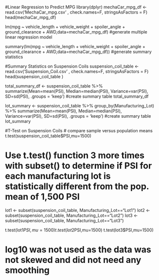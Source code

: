 #Linear Regression to Predict MPG
library(dplyr)
mechaCar_mpg_df <- read.csv('MechaCar_mpg.csv' , check.names=F, stringsAsFactors = F)
head(mechaCar_mpg_df)

lm(mpg ~ vehicle_length + vehicle_weight + spoiler_angle + ground_clearance + AWD,data=mechaCar_mpg_df) #generate multiple linear regression model

summary(lm(mpg ~ vehicle_length + vehicle_weight + spoiler_angle + ground_clearance + AWD,data=mechaCar_mpg_df)) #generate summary statistics

#Summary Statistics on Suspension Coils
suspension_coil_table <- read.csv('Suspension_Coil.csv' , check.names=F, stringsAsFactors = F)
head(suspension_coil_table )

total_summary_df <- suspension_coil_table %>% summarize(Mean=mean(PSI), Median=median(PSI), Variance=var(PSI), SD=sd(PSI), .groups = 'keep') #create summary table
total_summary_df 

lot_summary <- suspension_coil_table %>% group_by(Manufacturing_Lot) %>% summarize(Mean=mean(PSI), Median=median(PSI), Variance=var(PSI), SD=sd(PSI), .groups = 'keep') #create summary table
lot_summary 

#T-Test on Suspension Coils
# compare sample versus population means
t.test(suspension_coil_table$PSI,mu=1500)

# Use t.test() function 3 more times with subset() to determine if PSI for each manufacturing lot is statistically different from the pop. mean of 1,500 PSI
lot1 <- subset(suspension_coil_table, Manufacturing_Lot=="Lot1")
lot2 <- subset(suspension_coil_table, Manufacturing_Lot=="Lot2")
lot3 <- subset(suspension_coil_table, Manufacturing_Lot=="Lot3")

t.test(lot1$PSI,mu=1500)
t.test(lot2$PSI,mu=1500)
t.test(lot3$PSI,mu=1500)

# log10 was not used as the data was not skewed and did not need any smoothing


